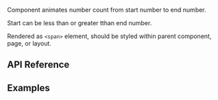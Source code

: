 
<Meta of={AnimatedNumberStories} />

<Title>AnimatedNumber Component</Title>

Component animates number count from start number to end number.

Start can be less than or greater tthan end number.

Rendered as `<span>` element, should be styled within parent component, page, or layout.

## API Reference

<ArgTypes of={AnimatedNumberStories} />

## Examples

<Stories />